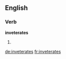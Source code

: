 ==English==

===Verb===
'''inveterates'''

# {{third-person singular of|inveterate}}

[[de:inveterates]]
[[fr:inveterates]]